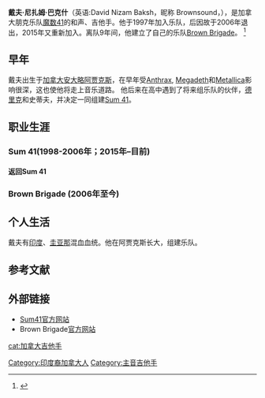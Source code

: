 {{expand|time=2016-06-11T07:35:09+00:00}}
{{Infobox entertainer|type=男歌手
|Name                              = 贾森·麦卡斯林<br>David Nizam Baksh
|Img                               = 2017 RiP - Sum 41 - Dave Baksh - by 2eight - 8SC8087.jpg
|Img_capt                          = 
|Alias                             = Brownsound
|Genre                             = [[朋克搖滾|朋克搖滾]]、[[金属乐|金属乐]]
|Years_active                      = 1996 - 2006，2015-现在
|Instrument                        = [[吉他|吉他]]
|Associated_acts                   = [[魔數41|魔數41]]（Sum 41），Brown Brigade
|birth_date = {{birth date and age|1980|9|26}}
|birth_place = {{CAN}}[[安大略|安大略]][[阿贾克斯|阿贾克斯]]
}}

'''戴夫·尼扎姆·巴克什'''（英语:David Nizam Baksh，昵称 Brownsound，{{bd|1980年|9月26日|}}），是加拿大朋克乐队[[魔数41|魔数41]]的和声、吉他手。他于1997年加入乐队，后因故于2006年退出，2015年又重新加入。离队9年间，他建立了自己的乐队[[Brown_Brigade|Brown Brigade]]。
<ref>{{Cite web|url=http://www.myspace.com/theorganthieves|title=The Organ Thieves ***STUDIO PICS***|publisher=[[MySpace|MySpace]]|archive-url=https://web.archive.org/web/20090807165223/http://www.myspace.com/theorganthieves|archive-date=August 7, 2009}}</ref>

== 早年 ==
戴夫出生于[[加拿大|加拿大]][[安大略|安大略]][[亞積士_(安大略省)|阿贾克斯]]，在早年受[[Anthrax|Anthrax]], [[麦加帝斯|Megadeth]]和[[金属乐队|Metallica]]影响很深，这也使他将走上音乐道路。
他后来在高中遇到了将来组乐队的伙伴，[[德里克·惠布利|德里克]]和史蒂夫，并决定一同组建[[魔数41|Sum 41]]。

== 职业生涯 ==

=== Sum 41(1998-2006年；2015年–目前) ===

==== 返回Sum 41 ====

=== Brown Brigade (2006年至今) ===

== 个人生活 ==
戴夫有[[印度|印度]]、[[圭亚那|圭亚那]]混血血统。他在阿贾克斯长大，组建乐队。

== 参考文献 ==
{{Reflist}}

== 外部链接 ==
* [http://www.sum41.com/ Sum41官方网站] {{Wayback|url=http://www.sum41.com/ |date=20100620071026 }}
* Brown Brigade[https://web.archive.org/web/20091031061206/http://www.brownbrigade.com/ 官方网站]

{{normdaten}}
{{DEFAULTSORT: Baksh, Dave}}
[[Category:印度裔加拿大人|Category:印度裔加拿大人]]
[[Category:主音吉他手|Category:主音吉他手]]
[[cat:加拿大吉他手|cat:加拿大吉他手]]